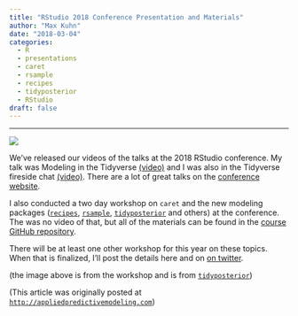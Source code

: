 ```yaml
---
title: "RStudio 2018 Conference Presentation and Materials"
author: "Max Kuhn"
date: "2018-03-04"
categories:
  - R
  - presentations
  - caret
  - rsample
  - recipes
  - tidyposterior
  - RStudio
draft: false
--- 
```


<hr>

![](bayes-1.png){fig-align="center"}

We've released our videos of the talks at the 2018 RStudio conference. My talk was Modeling in the Tidyverse [(video)](https://www.rstudio.com/resources/videos/modeling-in-the-tidyverse/) and I was also in the Tidyverse fireside chat [(video)](https://youtu.be/Ol1FjFR2IMU?t=27720). There are a lot of great talks on the [conference website](https://www.rstudio.com/resources/webinars/). 

I also conducted a two day workshop on `caret` and the new modeling packages ([`recipes`](https://topepo.github.io/recipes/), [`rsample`](https://topepo.github.io/rsample/), [`tidyposterior`](https://topepo.github.io/tidyposterior/) and others) at the conference. The was no video of that, but all of the materials can be found in the [course GitHub repository](https://github.com/topepo/rstudio-conf-2018). 

There will be at least one other workshop for this year on these topics. When that is finalized, I'll post the details here and on [on twitter](https://twitter.com/topepos). 

(the image above is from the workshop and is from [`tidyposterior`](https://topepo.github.io/tidyposterior/))


(This article was originally posted at [`http://appliedpredictivemodeling.com`](https://appliedpredictivemodeling.com/blog/2018/3/4/rstudio-2018-conference-presentation-and-materials))